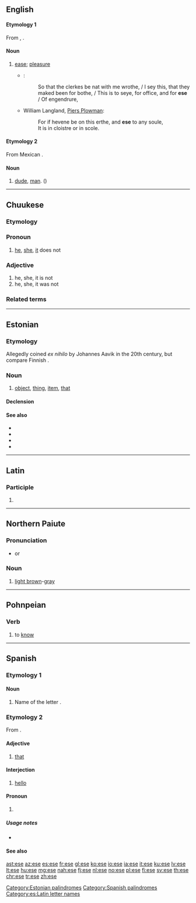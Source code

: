 {{also|Ese|ESE|Eşe|ése|esé|-ese}}
==English==

====Etymology 1====
From {{etyl|xno|en}} {{term|ese||ease|lang=fro}}, {{etyl|fro|en}} {{term|aise|lang=fro}}.

====Noun====
{{en-noun|?}}

# {{context|obsolete|lang=en}} [[ease]]; [[pleasure]]
#* {{RQ:Chaucer Canterbury|The Wife of Bath's Prologue and Tale}}:
#*: So that the clerkes be nat with me wrothe, / I sey this, that they maked been for bothe, / This is to seye, for office, and for '''ese''' / Of engendrure,
#* William Langland, [[w:Piers Plowman|Piers Plowman]]:
#*: For if hevene be on this erthe, and '''ese''' to any soule,<br>It is in cloistre or in scole.

====Etymology 2====
From Mexican {{etyl|es|en}} {{term|ese||dude|lang=es}}.

====Noun====
{{en-noun}}

# {{cx|US|lang=en}} [[dude]], [[man]]. ({{non-gloss definition|Usually used vocatively.}})

{{Webster 1913}}

----

==Chuukese==

===Etymology===
{{confix|e|se|lang=chk}}

===Pronoun===
{{head|chk|pronoun}}

# [[he]], [[she]], [[it]] does not

===Adjective===
{{head|chk|adjective}}
# he, she, it is not
# he, she, it was not

===Related terms===
{{chk-tense chart}}

----

==Estonian==

===Etymology===
Allegedly coined ''ex nihilo'' by Johannes Aavik in the 20th century, but compare Finnish {{m|fi|esine}}.

===Noun===
{{et-noun|eseme|eset}}

# [[object]], [[thing]], [[item]], [[that]]

====Declension====
{{rfinfl|et|noun}}

====See also====
* {{l|et|asi}}
* {{l|et|eesmärk}}
* {{l|et|objekt}}
* {{l|et|sihitis}}

[[Category:Estonian palindromes]]

----

==Latin==

===Participle===
{{la-part-form|ēse}}

# {{inflection of|ēsus||voc|m|s|lang=la}}

----
==Northern Paiute==

===Pronunciation===
* {{IPA|/isi/|lang=pao}} or  {{IPA|/iʃi/|lang=pao}}

===Noun===
{{head|pao|noun}}

#[[light brown]]-[[gray]]

----


==Pohnpeian==

===Verb===
{{head|pon|verb}}

# {{lb|chk|transitive}} to [[know]]

----

==Spanish==

===Etymology 1===

====Noun====
{{es-noun|f}}

# Name of the letter {{term|s|lang=mul}}.

===Etymology 2===
From {{etyl|la|es}} {{term|ipse|lang=la}}.

====Adjective====
{{head|es|adjective|feminine|esa|masculine plural|esos|feminine plural|esas|g=m}}

# {{context|demonstrative|lang=es}} [[that]]

====Interjection====
{{head|es|interjection}}

# {{context|Mexico|informal|lang=es}} [[hello]]

====Pronoun====
{{head|es|adjective|feminine|esa|neuter|eso|masculine plural|esos|feminine plural|esas|neuter plural|esos|g=m}}

# {{context|demonstrative|lang=es}} {{alternative spelling of|ése|lang=es}}

=====Usage notes=====
* {{es-demonstrative-accent-usage}}

====See also====
{{Spanish pronoun}}

[[Category:Spanish palindromes]]
[[Category:es:Latin letter names]]

[[ast:ese]]
[[az:ese]]
[[es:ese]]
[[fr:ese]]
[[gl:ese]]
[[ko:ese]]
[[io:ese]]
[[ia:ese]]
[[it:ese]]
[[ku:ese]]
[[lv:ese]]
[[lt:ese]]
[[hu:ese]]
[[mg:ese]]
[[nah:ese]]
[[fj:ese]]
[[nl:ese]]
[[no:ese]]
[[pl:ese]]
[[fi:ese]]
[[sv:ese]]
[[th:ese]]
[[chr:ese]]
[[tr:ese]]
[[zh:ese]]
